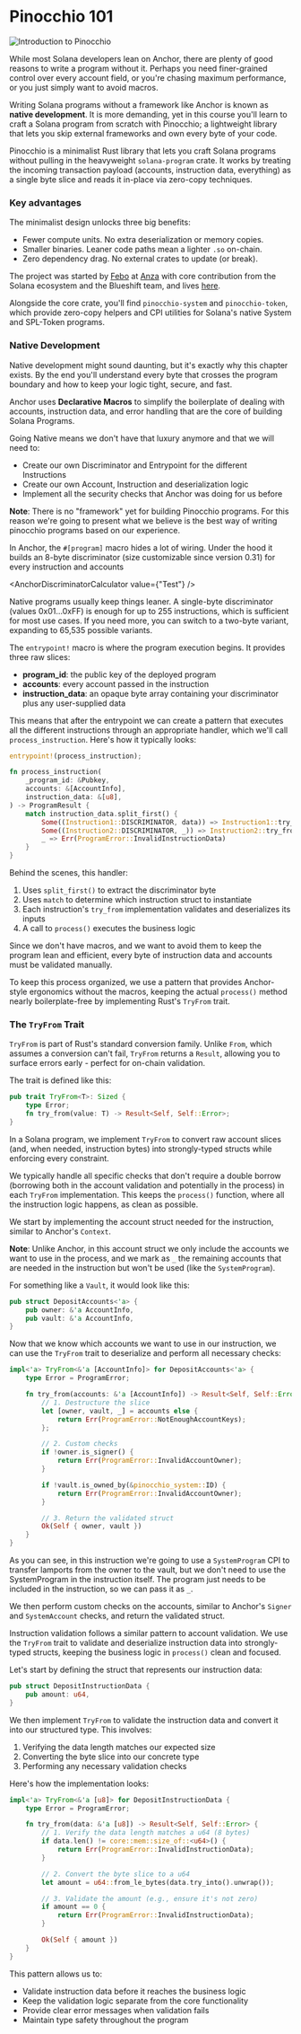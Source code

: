 
# Pinocchio 101

![Introduction to Pinocchio](/graphics/course-banners/introduction-to-pinocchio.png)

<ArticleSection name="What is Pinocchio" id="what-is-pinocchio" level="h2" />

While most Solana developers lean on Anchor, there are plenty of good reasons to write a program without it. Perhaps you need finer-grained control over every account field, or you're chasing maximum performance, or you just simply want to avoid macros.

Writing Solana programs without a framework like Anchor is known as **native development**. It is more demanding, yet in this course you'll learn to craft a Solana program from scratch with Pinocchio; a lightweight library that lets you skip external frameworks and own every byte of your code.

Pinocchio is a minimalist Rust library that lets you craft Solana programs without pulling in the heavyweight `solana-program` crate. It works by treating the incoming transaction payload (accounts, instruction data, everything) as a single byte slice and reads it in-place via zero-copy techniques. 

### Key advantages

The minimalist design unlocks three big benefits:
- Fewer compute units. No extra deserialization or memory copies.
- Smaller binaries. Leaner code paths mean a lighter `.so` on-chain.
- Zero dependency drag. No external crates to update (or break).

The project was started by [Febo](https://x.com/0x_febo) at [Anza](https://www.anza.xyz) with core contribution from the Solana ecosystem and the Blueshift team, and lives [here](https://github.com/anza-xyz/pinocchio). 

Alongside the core crate, you'll find `pinocchio-system` and `pinocchio-token`, which provide zero-copy helpers and CPI utilities for Solana's native System and SPL-Token programs.

### Native Development

Native development might sound daunting, but it's exactly why this chapter exists. By the end you'll understand every byte that crosses the program boundary and how to keep your logic tight, secure, and fast.

Anchor uses **Declarative Macros** to simplify the boilerplate of dealing with accounts, instruction data, and error handling that are the core of building Solana Programs. 

Going Native means we don't have that luxury anymore and that we will need to:
- Create our own Discriminator and Entrypoint for the different Instructions
- Create our own Account, Instruction and deserialization logic
- Implement all the security checks that Anchor was doing for us before

**Note**: There is no "framework" yet for building Pinocchio programs. For this reason we're going to present what we believe is the best way of writing pinocchio programs based on our experience.

<ArticleSection name="Entrypoint" id="entrypoint" level="h2" />

In Anchor, the `#[program]` macro hides a lot of wiring. Under the hood it builds an 8-byte discriminator (size customizable since version 0.31) for every instruction and accounts 

<AnchorDiscriminatorCalculator value={"Test"} />

Native programs usually keep things leaner. A single-byte discriminator (values 0x01…0xFF) is enough for up to 255 instructions, which is sufficient for most use cases. If you need more, you can switch to a two-byte variant, expanding to 65,535 possible variants.

The `entrypoint!` macro is where the program execution begins. It provides three raw slices:
- **program_id**: the public key of the deployed program
- **accounts**: every account passed in the instruction
- **instruction_data**: an opaque byte array containing your discriminator plus any user-supplied data

This means that after the entrypoint we can create a pattern that executes all the different instructions through an appropriate handler, which we'll call `process_instruction`. Here's how it typically looks:

```rust
entrypoint!(process_instruction);

fn process_instruction(
    _program_id: &Pubkey,
    accounts: &[AccountInfo],
    instruction_data: &[u8],
) -> ProgramResult {    
    match instruction_data.split_first() {
        Some((Instruction1::DISCRIMINATOR, data)) => Instruction1::try_from((data, accounts))?.process(),
        Some((Instruction2::DISCRIMINATOR, _)) => Instruction2::try_from(accounts)?.process(),
        _ => Err(ProgramError::InvalidInstructionData)
    }
}
```

Behind the scenes, this handler:
1. Uses `split_first()` to extract the discriminator byte
2. Uses `match` to determine which instruction struct to instantiate
3. Each instruction's `try_from` implementation validates and deserializes its inputs
4. A call to `process()` executes the business logic

<ArticleSection name="Accounts and Instructions" id="accounts-and-instructions" level="h2" />

Since we don't have macros, and we want to avoid them to keep the program lean and efficient, every byte of instruction data and accounts must be validated manually. 

To keep this process organized, we use a pattern that provides Anchor-style ergonomics without the macros, keeping the actual `process()` method nearly boilerplate-free by implementing Rust's `TryFrom` trait.

### The `TryFrom` Trait

`TryFrom` is part of Rust's standard conversion family. Unlike `From`, which assumes a conversion can't fail, `TryFrom` returns a `Result`, allowing you to surface errors early - perfect for on-chain validation.

The trait is defined like this:

```rust
pub trait TryFrom<T>: Sized {
    type Error;
    fn try_from(value: T) -> Result<Self, Self::Error>;
}
```

In a Solana program, we implement `TryFrom` to convert raw account slices (and, when needed, instruction bytes) into strongly-typed structs while enforcing every constraint.

<ArticleSection name="Accounts Validation" id="accounts-validation" level="h2" />

We typically handle all specific checks that don't require a double borrow (borrowing both in the account validation and potentially in the process) in each `TryFrom` implementation. This keeps the `process()` function, where all the instruction logic happens, as clean as possible.

We start by implementing the account struct needed for the instruction, similar to Anchor's `Context`. 

**Note**: Unlike Anchor, in this account struct we only include the accounts we want to use in the process, and we mark as `_` the remaining accounts that are needed in the instruction but won't be used (like the `SystemProgram`).

For something like a `Vault`, it would look like this:

```rust
pub struct DepositAccounts<'a> {
    pub owner: &'a AccountInfo,
    pub vault: &'a AccountInfo,
}
```

Now that we know which accounts we want to use in our instruction, we can use the `TryFrom` trait to deserialize and perform all necessary checks:

```rust
impl<'a> TryFrom<&'a [AccountInfo]> for DepositAccounts<'a> {
    type Error = ProgramError;

    fn try_from(accounts: &'a [AccountInfo]) -> Result<Self, Self::Error> {
        // 1. Destructure the slice
        let [owner, vault, _] = accounts else {
            return Err(ProgramError::NotEnoughAccountKeys);
        };

        // 2. Custom checks
        if !owner.is_signer() {
            return Err(ProgramError::InvalidAccountOwner);
        }

        if !vault.is_owned_by(&pinocchio_system::ID) {
            return Err(ProgramError::InvalidAccountOwner);
        }

        // 3. Return the validated struct
        Ok(Self { owner, vault })
    }
}
```

As you can see, in this instruction we're going to use a `SystemProgram` CPI to transfer lamports from the owner to the vault, but we don't need to use the SystemProgram in the instruction itself. The program just needs to be included in the instruction, so we can pass it as `_`.

We then perform custom checks on the accounts, similar to Anchor's `Signer` and `SystemAccount` checks, and return the validated struct.

<ArticleSection name="Instruction Validation" id="instruction-validation" level="h2" />

Instruction validation follows a similar pattern to account validation. We use the `TryFrom` trait to validate and deserialize instruction data into strongly-typed structs, keeping the business logic in `process()` clean and focused.

Let's start by defining the struct that represents our instruction data:

```rust
pub struct DepositInstructionData {
    pub amount: u64,
}
```

We then implement `TryFrom` to validate the instruction data and convert it into our structured type. This involves:
1. Verifying the data length matches our expected size
2. Converting the byte slice into our concrete type
3. Performing any necessary validation checks

Here's how the implementation looks:

```rust
impl<'a> TryFrom<&'a [u8]> for DepositInstructionData {
    type Error = ProgramError;

    fn try_from(data: &'a [u8]) -> Result<Self, Self::Error> {
        // 1. Verify the data length matches a u64 (8 bytes)
        if data.len() != core::mem::size_of::<u64>() {
            return Err(ProgramError::InvalidInstructionData);
        }

        // 2. Convert the byte slice to a u64
        let amount = u64::from_le_bytes(data.try_into().unwrap());

        // 3. Validate the amount (e.g., ensure it's not zero)
        if amount == 0 {
            return Err(ProgramError::InvalidInstructionData);
        }

        Ok(Self { amount })
    }
}
```

This pattern allows us to:
- Validate instruction data before it reaches the business logic
- Keep the validation logic separate from the core functionality
- Provide clear error messages when validation fails
- Maintain type safety throughout the program
